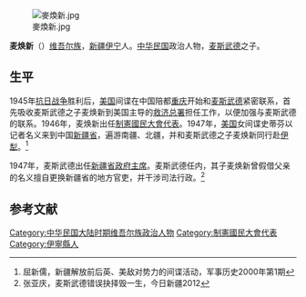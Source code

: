 [[File:麥煥新.jpg|thumb]]

'''麦焕新'''（{{bd|？||？|}}）[[维吾尔族|维吾尔族]]，[[新疆|新疆]][[伊宁|伊宁]]人。[[中华民国|中华民国]]政治人物，[[麦斯武德|麦斯武德]]之子。

==生平==
1945年[[抗日战争|抗日战争]]胜利后，[[美国|美国]]间谍在中国陪都[[重庆|重庆]]开始和[[麦斯武德|麦斯武德]]紧密联系，首先吸收麦斯武德之子麦焕新到美国主导的[[聯合國善後救濟總署|救济总署]]担任工作，以便加强与麦斯武德的联系。1946年，麦焕新出任[[制憲國民大會代表|制憲國民大會代表]]。1947年，[[美国|美国]]女间谍史蒂芬以记者名义来到中国[[新疆省|新疆省]]，遍游南疆、北疆，并和麦斯武德之子麦焕新同行赴[[伊犁|伊犁]]。<ref>屈新儒，新疆解放前后英、美敌对势力的间谍活动，军事历史2000年第1期</ref>

1947年，麦斯武德出任[[新疆行政长官列表|新疆省政府主席]]。麦斯武德任内，其子麦焕新曾假借父亲的名义擅自更换新疆省的地方官吏，并干涉司法行政。<ref>张亚庆，麦斯武德错误抉择毁一生，今日新疆2012</ref>

==参考文献==
{{reflist}}

{{DEFAULTSORT:M}}
[[Category:中华民国大陆时期维吾尔族政治人物|Category:中华民国大陆时期维吾尔族政治人物]]
[[Category:制憲國民大會代表|Category:制憲國民大會代表]]
[[Category:伊寧縣人|Category:伊寧縣人]]